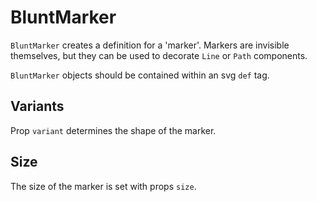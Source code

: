 
# BluntMarker

<Meta title="Core/Components/Defs/BluntMarker" />

`BluntMarker` creates a definition for a 'marker'. Markers are invisible themselves, but they can be used to decorate `Line` or `Path` components.

`BluntMarker` objects should be contained within an svg `def` tag.

<ArgsTable of={BluntMarker} />

## Variants

Prop `variant` determines the shape of the marker.

<Canvas>
    <Story name="circle" decorators={[DivDecorator]}>
        <Chart size={[200, 120]} padding={[20, 20, 20, 20]}>
            <defs>
                <BluntMarker id="circle" variant="Circle" style={{ fill: '#222222' }} />
            </defs>
            <Line x1={0} y1={60} x2={140} y2={20} markerEnd={'circle'} style={{ strokeWidth: 3 }} />
        </Chart>
    </Story>
    <Story name="square" decorators={[DivDecorator]}>
        <Chart size={[200, 120]} padding={[20, 20, 20, 20]}>
            <defs>
                <BluntMarker id="square" variant="Square" style={{ fill: '#222222' }} />
            </defs>
            <Line x1={0} y1={60} x2={140} y2={20} markerEnd={'square'} style={{ strokeWidth: 3 }} />
        </Chart>
    </Story>
    <Story name="diamond" decorators={[DivDecorator]}>
        <Chart size={[200, 120]} padding={[20, 20, 20, 20]}>
            <defs>
                <BluntMarker id="diamond" variant="Diamond" style={{ fill: '#222222' }} />
            </defs>
            <Line
                x1={0}
                y1={60}
                x2={140}
                y2={20}
                markerEnd={'diamond'}
                style={{ strokeWidth: 3 }}
            />
        </Chart>
    </Story>
</Canvas>

## Size

The size of the marker is set with props `size`.

<Canvas>
    <Story name="small" decorators={[DivDecorator]}>
        <Chart size={[200, 120]} padding={[20, 20, 20, 20]}>
            <defs>
                <BluntMarker
                    id="small-circle"
                    variant="Circle"
                    size={8}
                    style={{ fill: '#222222' }}
                />
            </defs>
            <Line
                x1={0}
                y1={60}
                x2={140}
                y2={20}
                markerEnd={'small-circle'}
                style={{ strokeWidth: 3 }}
            />
        </Chart>
    </Story>
    <Story name="large" decorators={[DivDecorator]}>
        <Chart size={[200, 120]} padding={[20, 20, 20, 20]}>
            <defs>
                <BluntMarker
                    id="large-square"
                    variant="Square"
                    size={15}
                    style={{ fill: '#222222' }}
                />
            </defs>
            <Line
                x1={0}
                y1={60}
                x2={140}
                y2={20}
                markerEnd={'large-square'}
                style={{ strokeWidth: 3 }}
            />
        </Chart>
    </Story>
    <Story name="double sided" decorators={[DivDecorator]}>
        <Chart size={[200, 120]} padding={[20, 20, 20, 20]}>
            <defs>
                <BluntMarker
                    id="color-circle"
                    variant="Circle"
                    style={{ stroke: '#2222dd', fill: '#2222dd' }}
                />
            </defs>
            <Line
                x1={0}
                y1={60}
                x2={140}
                y2={20}
                markerStart={'color-circle'}
                markerEnd={'color-circle'}
                style={{ strokeWidth: 2, stroke: '#2222dd' }}
            />
        </Chart>
    </Story>
</Canvas>
